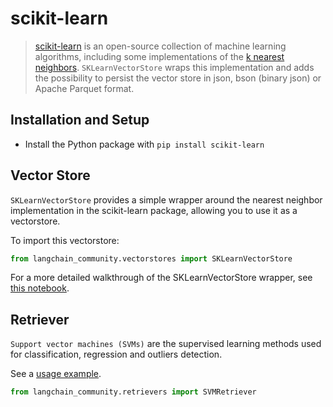 # scikit-learn

>[scikit-learn](https://scikit-learn.org/stable/) is an open-source collection of machine learning algorithms,
> including some implementations of the [k nearest neighbors](https://scikit-learn.org/stable/modules/generated/sklearn.neighbors.NearestNeighbors.html). `SKLearnVectorStore` wraps this implementation and adds the possibility to persist the vector store in json, bson (binary json) or Apache Parquet format.

## Installation and Setup

- Install the Python package with `pip install scikit-learn`


## Vector Store

`SKLearnVectorStore` provides a simple wrapper around the nearest neighbor implementation in the
scikit-learn package, allowing you to use it as a vectorstore.

To import this vectorstore:

```python
from langchain_community.vectorstores import SKLearnVectorStore
```

For a more detailed walkthrough of the SKLearnVectorStore wrapper, see [this notebook](/docs/integrations/vectorstores/sklearn).


## Retriever

`Support vector machines (SVMs)` are the supervised learning
methods used for classification, regression and outliers detection.

See a [usage example](/docs/integrations/retrievers/svm).

```python
from langchain_community.retrievers import SVMRetriever
```

